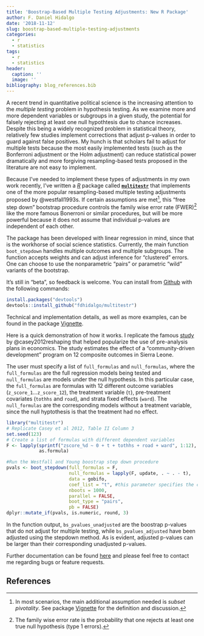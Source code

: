 ```yaml
---
title: 'Boostrap-Based Multiple Testing Adjustments: New R Package'
author: F. Daniel Hidalgo
date: '2018-11-12'
slug: boostrap-based-multiple-testing-adjustments
categories:
  - r
  - statistics
tags:
  - r
  - statistics
header:
  caption: ''
  image: ''
bibliography: blog_references.bib  
---
```

 
A recent trend in quantitative political science is the increasing attention to the *multiple testing* problem in hypothesis testing. As we examine more and more dependent variables or subgroups in a given study, the potential for falsely rejecting at least one null hypothtesis due to chance increases. Despite this being a widely recognized problem in statistical theory, relatively few studies implement corrections that adjust p-values in order to guard against false positives. My hunch is that scholars fail to adjust for multiple tests because the most easily implemented tests (such as the Bonferroni adjustment or the Holm adjustment) can reduce statistical power dramatically and more forgiving resampling-based tests proposed in the literature are not easy to implement. 

Because I've needed to implement these types of adjustments in my own work recently, I've written a [*R*](https://www.r-project.org/) package called **[`multitestr`](https://fdhidalgo.github.io/multitestr/index.html)** that implements one of the more popular resampling-based multiple testing adjustments proposed by @westfall1993s. If certain assumptions are met[^subset], this "free step down" bootstrap procedure controls the family wise error rate (FWER)[^fwer] like the more famous Bonerroni or similar procedures, but will be more powerful because it does not assume that individual p-values are independent of each other.   

The package has been developed with linear regression in mind, since that is the workhorse of social science statistics. Currently, the main function `boot_stepdown` handles multiple outcomes and multiple subgroups. The function accepts weights and can adjust inference for "clustered" errors. One can choose to use the nonparametric "pairs" or parametric "wild" variants of the bootstrap. 

It's still in "beta", so feedback is welcome. You can install from [Github](https://github.com/fdhidalgo/multitestr) with the following commands:
```r
install.packages("devtools")
devtools::install_github("fdhidalgo/multitestr")
```

Technical and implementation details, as well as more examples, can be found in the package [Vignette](https://fdhidalgo.github.io/multitestr/articles/multitestr.html). 

Here is a quick demonstration of how it works. I replicate the famous [study](https://doi.org/10.1093/qje/qje027) by @casey2012reshaping that helped popularize the use of pre-analysis plans in economics.  The study estimates the effect of a "community-driven development" program on 12 composite outcomes in Sierra Leone. 

The user must specify a list of `full_formulas` and `null_formulas`, where the `full_formulas` are the full regression models being tested and  `null_formulas` are models under the null hypothesis. In this particular case, the `full_formulas` are formulas with 12 different outcome variables (`z_score_1`...`z_score_12`), the treatment variable (`t`), pre-treatment covariates (`tothhs` and `road`), and strata fixed effects (`ward`).  The `null_formulas` are the corresponding models without a treatment variable, since the null hyptothesis is that the treatment had no effect. 

```r
library("multitestr")
# Replicate Casey et al 2012, Table II Column 3
set.seed(123)
# Create a list of formulas with different dependent variables
F <- lapply(sprintf("zscore_%d ~ 0 + t + tothhs + road + ward", 1:12),
            as.formula)

#Run the Westfall and Young boostrap step down procedure            
pvals <- boot_stepdown(full_formulas = F,
                       null_formulas = lapply(F, update, . ~ . - t),
                       data = gobifo,
                       coef_list = "t", #this parameter specifies the coefficient of interest
                       nboots = 1000, 
                       parallel = FALSE, 
                       boot_type = "pairs",
                       pb = FALSE)
dplyr::mutate_if(pvals, is.numeric, round, 3)
```

In the function output, `bs_pvalues_unadjusted` are the boostrap p-values that do not adjust for multiple testing, while `bs_pvalues_adjusted` have been adjusted using the stepdown method. As is evident, adjusted p-values can be larger than their corresponding unadjusted p-values. 

Further documentation can be found [here](https://fdhidalgo.github.io/multitestr/index.html) and please feel free to contact me regarding bugs or feature requests. 

## References

[^subset]: In most scenarios, the main additional assumption needed is *subset pivotality*. See package [Vignette](https://fdhidalgo.github.io/multitestr/articles/multitestr.html) for the definition and discussion.

[^fwer]: The family wise error rate is the probability that one rejects at least one true null hypothesis (type 1 errors).